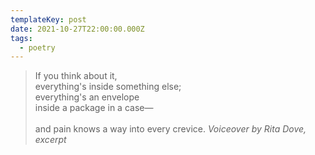 ```yaml
---
templateKey: post
date: 2021-10-27T22:00:00.000Z
tags:
  - poetry
---
```

> If you think about it,<br/>
> everything's inside something else;<br/>
> everything's an envelope<br/>
> inside a package in a case—<br/><br/>
> and pain knows a way into every crevice.
> <cite>Voiceover by Rita Dove, excerpt</cite>

